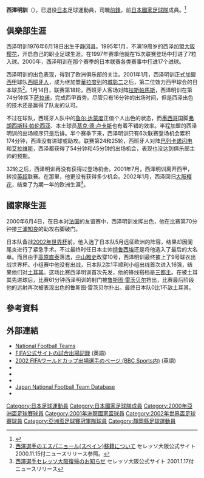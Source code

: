 {{noteta|G1=足球}}{{infobox Football biography
|name=西澤明訓
|image=
|fullname=西澤明訓
|birth_date={{Birth date and age|1976|6|18}}
|cityofbirth=[[靜岡縣|靜岡縣]][[靜岡市|靜岡市]]
|countryofbirth={{JPN}}
|height=1.80 m
|position=[[前鋒_(足球)|前鋒]]
|currentclub=已退役
|years1=1995–2000
|clubs1=[[大阪櫻花|大阪櫻花]]
|caps1=124
|goals1=43
|years2=1995–1996
|clubs2= → [[禾寧丹|禾寧丹]] (外借)
|caps2=0
|goals2=0
|years3=2000–2001
|clubs3=[[皇家西班牙人體育俱樂部|西班牙人]]
|caps3=6
|goals3=0
|years4=2001–2002
|clubs4=[[博爾頓足球俱樂部|博爾頓]]
|caps4=0
|goals4=0
|years5=2002–2006
|clubs5=[[大阪櫻花|大阪櫻花]]
|caps5=148
|goals5=41
|years6=2007–2008
|clubs6=[[清水心跳|清水心跳]]
|caps6=43
|goals6=5
|years7=2009
|clubs7=[[大阪櫻花|大阪櫻花]]
|caps7=18
|goals7=1
|nationalyears1=1997–2002
|nationalteam1=[[日本國家足球隊|日本]]
|nationalcaps1=29 
|nationalgoals1=10
| pcupdate = 2009年12月1日
| ntupdate = 2002年6月18日
}}
'''西澤明訓'''（{{Bd|1976年|6月18日||}}），已退役[[日本|日本]]足球運動員，司職[[前鋒_(足球)|前鋒]]，前[[日本國家足球隊|日本國家足球隊]]成員。<ref name=daihyo>{{Cite news|title=西澤　明訓|work=サッカー日本代表データベース|url=http://www.jfootball-db.com/players_na/akinori_nishizawa.html|accessdate=2020-05-07|archive-date=2020-02-05|archive-url=https://web.archive.org/web/20200205040509/http://www.jfootball-db.com/players_na/akinori_nishizawa.html|dead-url=no}}</ref>

==俱樂部生涯==
西泽明训1976年6月18日出生于[[静冈县|静冈县]]。1995年1月，不满19周岁的西泽加盟[[大阪樱花|大阪樱花]]，开启自己的职业足球生涯。在1997年赛季他就在15次联赛登场中打进了7粒入球。2000年，西泽明训在那个赛季的日本联赛各类赛事中打进17个进球。

西泽明训的出色表现，得到了欧洲俱乐部的关注。2001年1月，西泽明训正式加盟[[西甲|西甲]]球队[[皇家西班牙人體育俱樂部|西班牙人]]，成为继加盟[[皇家巴利亞多利德足球俱樂部|華拉度列]]的[[城彰二|城彰二]]之后，第二位效力西甲球会的日本球员<ref>[http://www.cerezo.co.jp/news_detail_backnum.asp?c_idx=523&contents_code=100&date_s=2000/11&iPage= 西澤選手のエスパニョール(スペイン)移籍について]{{Dead link|date=2020年6月 |bot=InternetArchiveBot |fix-attempted=yes }} セレッソ大阪公式サイト 2000.11.15付ニュースリリース参照。</ref>。1月14日，联赛第18轮，西班牙人客场对阵[[拉斯帕尔马斯体育联盟|拉斯帕馬斯]]，西泽明训在第74分钟换下[[萨拉诺|萨拉诺]]，完成西甲首秀。尽管只有16分钟的出场时间，但是西泽出色的技术还是赢得了队友的认可。

不过在球队，西班牙人队中的[[鲁尔·达蒙度|鲁尔·达蒙度]]正值个人出色的状态，而[[墨西哥|墨西哥]]国脚[[弗朗西斯科·帕伦西亚|弗朗西斯科·帕伦西亚]]、本土球员[[基克·德·卢卡斯|基克·德·卢卡斯]]也有着不错的效率。半程加盟的西泽明训的出场顺序只是后排。半个赛季下来，西泽明训只有6次联赛登场机会累积174分钟，西泽没有进球或助攻。联赛第24和25轮，西班牙人对阵[[巴列卡诺闪电|巴列卡诺闪电]]和[[阿拉维斯体育|艾拉维斯]]，西泽都获得了54分钟和45分钟的出场机会，表现也没达到俱乐部主帅的预期。

32轮之后，西泽明训再没有获得过登场机会。2001年7月，西泽明训离开西甲，转投[[英超|英超]]联赛。在那里，他更没有获得多少机会。2002年1月，西泽回归[[大阪樱花|大阪樱花]]，结束了为期一年的欧洲生涯<ref>[http://www.cerezo.co.jp/news_detail_backnum.asp?c_idx=955&contents_code=100&date_s=2002/01&iPage= 西澤選手セレッソ大阪復帰のお知らせ]{{Dead link|date=2020年6月 |bot=InternetArchiveBot |fix-attempted=yes }} セレッソ大阪公式サイト 2001.1.17付ニュースリリース</ref>。

==國家隊生涯==
2000年6月4日，在日本对[[法国国家足球队|法国]]的友谊赛中，西泽明训发挥出色，他在比赛第70分钟接[[三浦知良|三浦知良]]的助攻右脚破门。

日本队备战[[2002年世界杯|2002年世界杯]]前，他入选了日本队5月远征欧洲的阵容，结果却因阑尾炎进行了紧急手术。不过最终时任日本主帅[[特鲁西埃|特鲁西埃]]还是将他选入了最后的大名单。而且由于[[高原直泰|高原直泰]]落选，[[中山雅史|中山雅史]]改穿10号，西泽明训最终披上了9号球衣出战世界杯。小组赛中他没有出战，日本队2胜1平顺利小组出线首次进入16强，结果他们对[[土耳其国家足球队|土耳其]]。这场比赛西泽明训首次先发，他的锋线搭档是[[三都主|三都主]]。在被土耳其先进球后，比赛61分钟西泽明训的射门被[[鲁斯图·雷茨贝尔|鲁斯图·雷茨贝尔]]挡出，比赛最后阶段他的远射再次被表现出色的鲁斯图·雷茨贝尔扑出。最终日本队0比1不敌土耳其。

==參考資料==
{{Reflist}}

==外部連結==
*[http://www.national-football-teams.com/v2/player.php?id=3516 National Football Teams]
* [http://es.fifa.com/worldfootball/statisticsandrecords/players/player=156058/index.html FIFA公式サイトの試合出場記録] {{Wayback|url=http://es.fifa.com/worldfootball/statisticsandrecords/players/player=156058/index.html |date=20130623001032 }} (英語)
* [http://news.bbc.co.uk/sport3/worldcup2002/hi/team_pages/japan/squad/newsid_1993000/1993114.stm 2002 FIFAワールドカップ出場選手のページ (BBC Sports内)] {{Wayback|url=http://news.bbc.co.uk/sport3/worldcup2002/hi/team_pages/japan/squad/newsid_1993000/1993114.stm |date=20160307080156 }} (英語)
*{{Soccerbase|20826}}
*{{FIFA player|156058}}
*{{NFT player|pid=3442}}
*[https://web.archive.org/web/20190327135758/http://www.jfootball-db.com/en/players/nishizawa_akinori.html Japan National Football Team Database]
*{{J.League player|1881}}

{{2000年亞洲盃足球賽日本參賽名單}}
{{2001年洲際國家盃日本參賽名單}}
{{2002年世界盃足球賽日本參賽名單}}

[[Category:日本足球運動員|Category:日本足球運動員]]
[[Category:日本國家足球隊成員|Category:日本國家足球隊成員]]
[[Category:2000年亞洲盃足球賽球員|Category:2000年亞洲盃足球賽球員]]
[[Category:2001年洲際國家盃球員|Category:2001年洲際國家盃球員]]
[[Category:2002年世界盃足球賽球員|Category:2002年世界盃足球賽球員]]
[[Category:亞洲盃足球賽冠軍隊球員|Category:亞洲盃足球賽冠軍隊球員]]
[[Category:靜岡縣足球運動員|Category:靜岡縣足球運動員]]